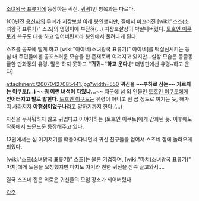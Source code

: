 [[소녀왕국 표류기]]에 등장하는 귀신.
[[귀귀]]1번 항목과는 다르다.

100년전 [[용신사]]의 무녀가 지장보살 아래 봉인했지만, 길에서 미끄러진 [wiki:"스즈(소녀왕국 표류기)" 스즈]의 엉덩이에 부딛혀(...) 지장보살상이 박살나버렸다. [[토호인 이쿠토]]가 복구도 대충 하고 잊어버린지라 봉인에서 풀려나게 된다.

스즈를 공포에 떨게 하고 [wiki:"아야네(소녀왕국 표류기)" 아야네]를 떡실신시키는 등 섬 내 주민들에겐 공포스러운 모습을 한 존재로써 여겨지고 있지만…실상 모습은 동글동글한 만화풍의 유령. 말은 하지 못하고 '''"귀귀~"하고 운다.'''[* 더빙판에선 유령~하고 운다] 

attachment:/20070427085441.jpg?width=550
'''귀신을 ~~부하로 삼는~~ 가르치는 이쿠토(...) ~~뭐 이런 녀석이 다있냐...~~'''
때문에 섬 외 인물인 [[토호인 이쿠토]]에게 '''얻어터지고 발로 밟힌다'''.
[[토호인 이쿠토]]는 유령이 아니고 흰 곰 정도로 여기는 듯, 해가 떠 사라지자 '''야행성이었구나'''라고 말하기까지 한다.(...)

자신을 무서워하지 않고 귀엽다고 이야기하는 [토호인 이쿠토]에게 감화된 듯.
이후에도 작중에서 드문드문 등장해주고 있다.

13권에서는 섬 여기저기를 떠돌아다니면서 귀신 친구들을 얻어서 스즈네 집에 놀러오게 되었다.

[wiki:"스즈(소녀왕국 표류기)" 스즈]는 물론 기겁하며, [wiki:"마치(소녀왕국 표류기)" 마치]에게 도움을 요청했지만 마치도 자기와 친한 귀신을 잔뜩 끌고와서….

결국 스즈네 집은 외로운 귀신들의 모임 장소가 되어버렸다.


[[각주]]
